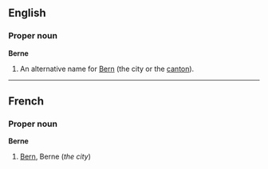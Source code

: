 ==English==
===Proper noun===
'''Berne'''

#An alternative name for [[Bern]] (the city or the [[canton]]).

----
==French==
===Proper noun===
'''Berne'''

#[[Bern]], Berne (''the city'')